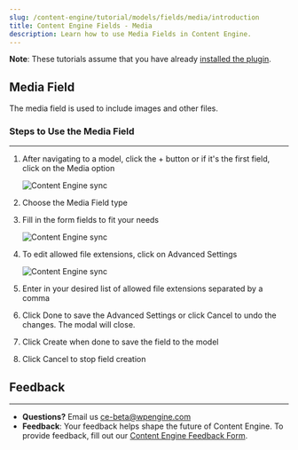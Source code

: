 ```yaml
---
slug: /content-engine/tutorial/models/fields/media/introduction
title: Content Engine Fields - Media
description: Learn how to use Media Fields in Content Engine.
---
```


**Note**: These tutorials assume that you have already [installed the plugin](../../introduction.mdx).

## Media Field

The media field is used to include images and other files.

### Steps to Use the Media Field
---
1. After navigating to a model, click the + button or if it's the first field, click on the Media option

    ![Content Engine sync](../../../../images/Screen_Shot_2021-09-01_at_12.04.05_PM.png)

1. Choose the Media Field type

1. Fill in the form fields to fit your needs

    ![Content Engine sync](../../../../images/Screen_Shot_2021-09-01_at_12.05.58_PM.png)

1. To edit allowed file extensions, click on Advanced Settings

    ![Content Engine sync](../../../../images/Screen_Shot_2021-09-01_at_12.06.05_PM.png)

1. Enter in your desired list of allowed file extensions separated by a comma

1. Click Done to save the Advanced Settings or click Cancel to undo the changes. The modal will close.

1. Click Create when done to save the field to the model

1. Click Cancel to stop field creation

## Feedback
---
- **Questions?** Email us ce-beta@wpengine.com
- **Feedback**: Your feedback helps shape the future of Content Engine. To provide feedback, fill out our [Content Engine Feedback Form](https://docs.google.com/forms/d/e/1FAIpQLSecvuZ_EMiTIOlTSwcW1JnPQcFbAcCOwGlhURkzBI8Ps9vFzA/viewform).
